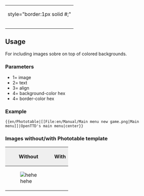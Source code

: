 {| width="5px" align={{{3}}} style="border:solid 1px #{{{5|c7c8fe}}}; background-color:#{{{4|F8F8FF}}};"
|style="border:1px solid #{{{5|c7c8fe}}};"{{{1}}}
|-
|style="padding:0px;"|<p style="font-size: 85%">{{{2}}}</p>
|}
<noinclude>
==Usage==
For including images sobre on top of colored backgrounds.

===Parameters===
*1= image
*2= text
*3= align
*4= background-color hex
*4= border-color hex
===Example===
<pre>{{en/Phototable|[[File:en/Manual/Main menu new game.png|Main menu]]|OpenTTD's main menu|center}}</pre>
{{en/Phototable|[[File:en/Manual/Main menu new game.png|OpenTTD's main menu]]|OpenTTD's main menu|center}}

===Images without/with Phototable template===

{|border="2" width="100%" cellspacing="4" cellpadding="3" rules="all" style="margin:1em 1em 1em 0; border:solid 1px #AAAAAA; background-color:#a3bfb1;"
!width='50%' style="background:#efefef;"|Without
!width='50%' style="background:#efefef;"|With
|-
|[[File:en/Face-Grin-120px.png|frame|center|hehe]]
|{{en/Phototable|[[File:en/Face-Grin-120px.png]]|hehe|center}}
|}

</noinclude>